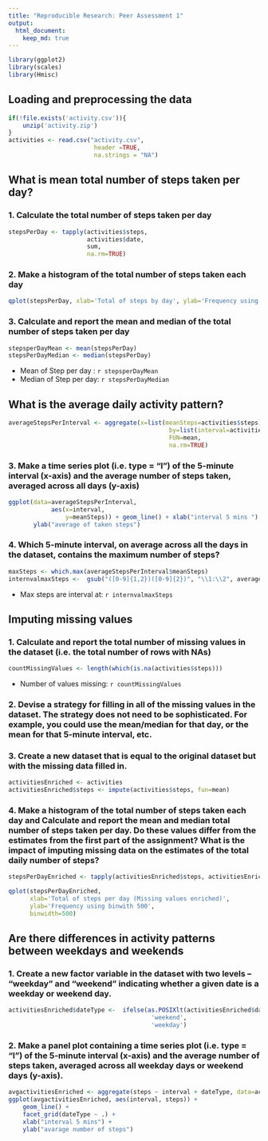 ---
title: "Reproducible Research: Peer Assessment 1"
output: 
  html_document:
    keep_md: true
---

```{r, echo=FALSE, results='hide', warning=FALSE, message=FALSE}
library(ggplot2)
library(scales)
library(Hmisc)
```
## Loading and preprocessing the data
```{r, results='markup', warning=TRUE, message=TRUE}
if(!file.exists('activity.csv')){
    unzip('activity.zip')
}
activities <- read.csv("activity.csv",
                        header =TRUE,
                        na.strings = "NA")
```


## What is mean total number of steps taken per day?
### 1. Calculate the total number of steps taken per day
```{r}
stepsPerDay <- tapply(activities$steps,
                      activities$date, 
                      sum, 
                      na.rm=TRUE)
```
### 2. Make a histogram of the total number of steps taken each day
```{r}
qplot(stepsPerDay, xlab='Total of steps by day', ylab='Frequency using binwith 500', binwidth=500)
```

### 3. Calculate and report the mean and median of the total number of steps taken per day
```{r}
stepsperDayMean <- mean(stepsPerDay)
stepsPerDayMedian <- median(stepsPerDay)
```
* Mean of Step per day  : `r stepsperDayMean`
* Median of Step per day: `r stepsPerDayMedian`

## What is the average daily activity pattern?
```{r}
averageStepsPerInterval <- aggregate(x=list(meanSteps=activities$steps),
                                             by=list(interval=activities$interval), 
                                             FUN=mean, 
                                             na.rm=TRUE)
```                                             
### 3. Make a time series plot (i.e. type = "l") of the 5-minute interval (x-axis) and the average number of steps taken, averaged across all days (y-axis)
```{r}
ggplot(data=averageStepsPerInterval, 
            aes(x=interval, 
                y=meanSteps)) + geom_line() + xlab("interval 5 mins ") +
       ylab("average of taken steps")
```

### 4. Which 5-minute interval, on average across all the days in the dataset, contains the maximum number of steps?
```{r}
maxSteps <- which.max(averageStepsPerInterval$meanSteps)
internvalmaxSteps <-  gsub("([0-9]{1,2})([0-9]{2})", "\\1:\\2", averageStepsPerInterval[maxSteps,'interval'])
```

* Max steps are interval at: `r internvalmaxSteps`

## Imputing missing values


### 1.    Calculate and report the total number of missing values in the dataset (i.e. the total number of rows with NAs)
```{r}
countMissingValues <- length(which(is.na(activities$steps)))
```
* Number of values missing: `r countMissingValues`

### 2.    Devise a strategy for filling in all of the missing values in the dataset. The strategy does not need to be sophisticated. For example, you could use the mean/median for that day, or the mean for that 5-minute interval, etc.
### 3.    Create a new dataset that is equal to the original dataset but with the missing data filled in.
```{r}
activitiesEnriched <- activities
activitiesEnriched$steps <- impute(activities$steps, fun=mean)
```
### 4.    Make a histogram of the total number of steps taken each day and Calculate and report the mean and median total number of steps taken per day. Do these values differ from the estimates from the first part of the assignment? What is the impact of imputing missing data on the estimates of the total daily number of steps?
```{r}
stepsPerDayEnriched <- tapply(activitiesEnriched$steps, activitiesEnriched$date, sum)

qplot(stepsPerDayEnriched, 
      xlab='Total of steps per day (Missing values enriched)', 
      ylab='Frequency using binwith 500', 
      binwidth=500)
```

## Are there differences in activity patterns between weekdays and weekends

### 1.    Create a new factor variable in the dataset with two levels – “weekday” and “weekend” indicating whether a given date is a weekday or weekend day.
```{r}
activitiesEnriched$dateType <-  ifelse(as.POSIXlt(activitiesEnriched$date)$wday %in% c(0,6), 
                                        'weekend', 
                                        'weekday')
```

### 2.    Make a panel plot containing a time series plot (i.e. type = "l") of the 5-minute interval (x-axis) and the average number of steps taken, averaged across all weekday days or weekend days (y-axis).
```{r}
avgactivitiesEnriched <- aggregate(steps ~ interval + dateType, data=activitiesEnriched, mean)
ggplot(avgactivitiesEnriched, aes(interval, steps)) + 
    geom_line() + 
    facet_grid(dateType ~ .) +
    xlab("interval 5 mins") + 
    ylab("avarage number of steps")
```
